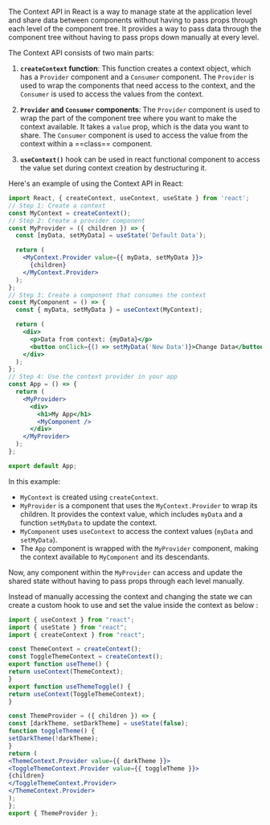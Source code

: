 The Context API in React is a way to manage state at the application level and share data between components without having to pass props through each level of the component tree. It provides a way to pass data through the component tree without having to pass props down manually at every level.

The Context API consists of two main parts:

1. **`createContext` function**: This function creates a context object, which has a `Provider` component and a `Consumer` component. The `Provider` is used to wrap the components that need access to the context, and the `Consumer` is used to access the values from the context.
    
2. **`Provider` and `Consumer` components**: The `Provider` component is used to wrap the part of the component tree where you want to make the context available. It takes a `value` prop, which is the data you want to share. The `Consumer` component is used to access the value from the context within a ==class== component.

3. **`useContext()`** hook can be used in react functional component to access the value set during context creation by destructuring it.
    

Here's an example of using the Context API in React:

```jsx
import React, { createContext, useContext, useState } from 'react';
// Step 1: Create a context
const MyContext = createContext();
// Step 2: Create a provider component
const MyProvider = ({ children }) => {
  const [myData, setMyData] = useState('Default Data');

  return (
    <MyContext.Provider value={{ myData, setMyData }}>
      {children}
    </MyContext.Provider>
  );
};
// Step 3: Create a component that consumes the context
const MyComponent = () => {
  const { myData, setMyData } = useContext(MyContext);

  return (
    <div>
      <p>Data from context: {myData}</p>
      <button onClick={() => setMyData('New Data')}>Change Data</button>
    </div>
  );
};
// Step 4: Use the context provider in your app
const App = () => {
  return (
    <MyProvider>
      <div>
        <h1>My App</h1>
        <MyComponent />
      </div>
    </MyProvider>
  );
};

export default App;
```

In this example:

- `MyContext` is created using `createContext`.
- `MyProvider` is a component that uses the `MyContext.Provider` to wrap its children. It provides the context value, which includes `myData` and a function `setMyData` to update the context.
- `MyComponent` uses `useContext` to access the context values (`myData` and `setMyData`).
- The `App` component is wrapped with the `MyProvider` component, making the context available to `MyComponent` and its descendants.

Now, any component within the `MyProvider` can access and update the shared state without having to pass props through each level manually.

Instead of manually accessing the context and changing the state we can create a custom hook to use and set the value inside the context as below : 
```jsx
import { useContext } from "react";
import { useState } from "react";
import { createContext } from "react";

const ThemeContext = createContext();
const ToggleThemeContext = createContext();
export function useTheme() {
return useContext(ThemeContext);
}
export function useThemeToggle() {
return useContext(ToggleThemeContext);
}

const ThemeProvider = ({ children }) => {
const [darkTheme, setDarkTheme] = useState(false);
function toggleTheme() {
setDarkTheme(!darkTheme);
}
return (
<ThemeContext.Provider value={{ darkTheme }}>
<ToggleThemeContext.Provider value={{ toggleTheme }}>
{children}
</ToggleThemeContext.Provider>
</ThemeContext.Provider>
);
};
export { ThemeProvider };
```